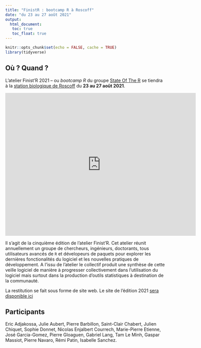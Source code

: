 ```yaml
---
title: "FinistR : bootcamp R à Roscoff"
date: "du 23 au 27 août 2021"
output: 
  html_document:
   toc: true
   toc_float: true
---
```


```r
knitr::opts_chunk$set(echo = FALSE, cache = TRUE)
library(tidyverse)
```

## Où ? Quand ?

L'atelier Finist'R 2021 -- ou *bootcamp R* du groupe  [State Of The R](https://stateofther.github.io/)  se tiendra à la [station biologique de Roscoff](http://www.sb-roscoff.fr/) du **23 au 27 août 2021**.

<iframe src="https://www.google.com/maps/embed?pb=!1m17!1m11!1m3!1d863.0230997053625!2d-3.987533179360306!3d48.72647094495075!2m2!1f0!2f0!3m2!1i1024!2i768!4f13.1!3m3!1m2!1s0x4813e153cbdda967%3A0x6cd2956ee2bb8cfb!2sStation+Biologique+de+Roscoff!5e1!3m2!1sfr!2sfr!4v1557410926937!5m2!1sfr!2sfr" width="600" height="450" frameborder="0" style="border:0" allowfullscreen></iframe>



Il s'agit de la cinquième édition de l'atelier Finist'R. Cet atelier réunit annuellement un groupe de chercheurs, ingénieurs, doctorants, tous utilisateurs avancés de `R` et dévelopeurs de paquets pour explorer les dernières fonctionalités du logiciel et les nouvelles pratiques de développement. A l'issu de l'atelier le collectif produit une synthèse de cette veille logiciel de manière à progresser collectivement dans l'utilisation du logiciel mais surtout dans la production d'outils statistiques à destination de la communauté.

La restitution se fait sous forme de site web. Le site de l'édition 2021 [sera disponible ici](https://stateofther.github.io/finistR2021/index.html)

## Participants
Eric Adjakossa,  Julie Aubert,  Pierre Barbillon, Saint-Clair Chabert, Julien Chiquet, Sophie Donnet, Nicolas Enjalbert Courrech, Marie-Pierre Etienne, José Garcia-Gomez, Pierre Gloaguen,  Gabriel Lang, Tam Le Minh, Gaspar Massiot, Pierre Navaro, Rémi Patin, Isabelle Sanchez.







